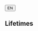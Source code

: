 ```{=html}
<div class="container">
    <div class="filters">
        <div class="language-selector">
            <button id="langButton">EN</button>
        </div>
        <h2>Lifetimes</h2>
        <div id="peopleFilters"></div>
    </div>
    
    <div class="timeline-container">
        <div class="time-axis" id="timeAxis"></div>
        <div class="timelines" id="timelines"></div>
    </div>
</div>

<script src="timeline.js"></script>
``` 